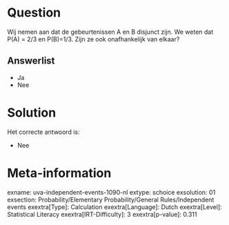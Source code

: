 Question
========

Wij nemen aan dat de gebeurtenissen A en B disjunct zijn. We weten dat
P(A) = 2/3 en P(B)=1/3. Zijn ze ook onafhankelijk van elkaar?


Answerlist
----------

* Ja
* Nee

Solution
========

Het correcte antwoord is: 

* Nee

Meta-information
================
exname: uva-independent-events-1090-nl
extype: schoice
exsolution: 01
exsection: Probability/Elementary Probability/General Rules/Independent events
exextra[Type]: Calculation
exextra[Language]: Dutch
exextra[Level]: Statistical Literacy
exextra[IRT-Difficulty]: 3
exextra[p-value]: 0.311
